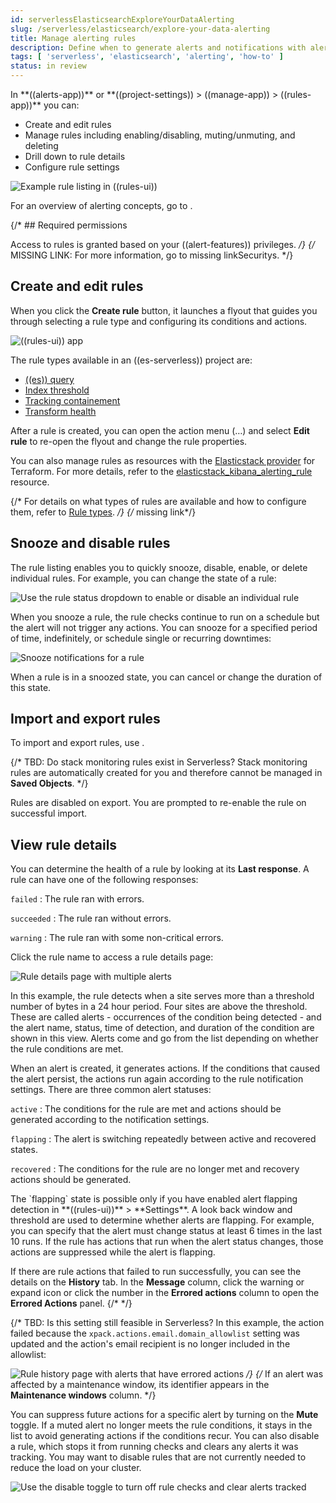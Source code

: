 ```yaml
---
id: serverlessElasticsearchExploreYourDataAlerting
slug: /serverless/elasticsearch/explore-your-data-alerting
title: Manage alerting rules
description: Define when to generate alerts and notifications with alerting rules.
tags: [ 'serverless', 'elasticsearch', 'alerting', 'how-to' ]
status: in review
---
```


<DocBadge template="technical preview" />
In **((alerts-app))** or **((project-settings)) > ((manage-app)) > ((rules-app))** you can:

* Create and edit rules
* Manage rules including enabling/disabling, muting/unmuting, and deleting
* Drill down to rule details
* Configure rule settings

![Example rule listing in ((rules-ui))](images/alerting/rules-ui.png)

For an overview of alerting concepts, go to <DocLink id="serverlessRules" />.

{/* ## Required permissions

Access to rules is granted based on your ((alert-features)) privileges. */}
{/* MISSING LINK:
For more information, go to <DocBadge><DocIcon size="s" type="unlink" title="missing link"/> missing link</DocBadge><DocLink id="enKibanaAlertingSetup" section="security">Security</DocLink>s. */}

## Create and edit rules

When you click the **Create rule** button, it launches a flyout that guides you through selecting a rule type and configuring its conditions and actions.

![((rules-ui)) app](images/alerting/alerting-overview.png)

The rule types available in an ((es-serverless)) project are:

* [((es)) query](((kibana-ref))/rule-type-es-query.html)
* [Index threshold](((kibana-ref))/rule-type-index-threshold.html)
* [Tracking containement](((kibana-ref))/geo-alerting.html)
* [Transform health](((ref))/transform-alerts.html)

After a rule is created, you can open the action menu (…) and select **Edit rule** to re-open the flyout and change the rule properties.

You can also manage rules as resources with the [Elasticstack provider](https://registry.terraform.io/providers/elastic/elasticstack/latest) for Terraform.
For more details, refer to the [elasticstack_kibana_alerting_rule](https://registry.terraform.io/providers/elastic/elasticstack/latest/docs/resources/kibana_alerting_rule) resource.

{/* For details on what types of rules are available and how to configure them, refer to [Rule types](((kibana-ref))/rule-types.html). */}
{/* <DocBadge><DocIcon size="s" type="unlink" title="missing link"/> missing link</DocBadge>*/}

## Snooze and disable rules

The rule listing enables you to quickly snooze, disable, enable, or delete individual rules.
For example, you can change the state of a rule:

![Use the rule status dropdown to enable or disable an individual rule](images/alerting/rule-enable-disable.png)

When you snooze a rule, the rule checks continue to run on a schedule but the alert will not trigger any actions.
You can snooze for a specified period of time, indefinitely, or schedule single or recurring downtimes:

![Snooze notifications for a rule](images/alerting/rule-snooze-panel.png)

When a rule is in a snoozed state, you can cancel or change the duration of this state.

## Import and export rules

To import and export rules, use <DocLink id="serverlessSavedObjects" text="saved objects"/>.

{/*
TBD: Do stack monitoring rules exist in Serverless?
Stack monitoring rules are automatically created for you and therefore cannot be managed in **Saved Objects**.
*/}

Rules are disabled on export. You are prompted to re-enable the rule on successful import.

<DocImage size="l" url="images/alerting/rules-imported-banner.png" alt="Rules import banner" />

## View rule details

You can determine the health of a rule by looking at its **Last response**.
A rule can have one of the following responses:

`failed`
  : The rule ran with errors.

`succeeded`
  : The rule ran without errors.

`warning`
  : The rule ran with some non-critical errors.

Click the rule name to access a rule details page:

![Rule details page with multiple alerts](images/alerting/rule-details-alerts-active.png)

In this example, the rule detects when a site serves more than a threshold number of bytes in a 24 hour period. Four sites are above the threshold. These are called alerts - occurrences of the condition being detected - and the alert name, status, time of detection, and duration of the condition are shown in this view. Alerts come and go from the list depending on whether the rule conditions are met.

When an alert is created, it generates actions. If the conditions that caused the alert persist, the actions run again according to the rule notification settings. There are three common alert statuses:

`active`
  : The conditions for the rule are met and actions should be generated according to the notification settings.

`flapping`
  : The alert is switching repeatedly between active and recovered states.

`recovered`
  : The conditions for the rule are no longer met and recovery actions should be generated.

<DocCallOut title="Flapping alerts">
The `flapping` state is possible only if you have enabled alert flapping detection in **((rules-ui))** > **Settings**. A look back window and threshold are used to determine whether alerts are flapping. For example, you can specify that the alert must change status at least 6 times in the last 10 runs. If the rule has actions that run when the alert status changes, those actions are suppressed while the alert is flapping.
</DocCallOut>

If there are rule actions that failed to run successfully, you can see the details on the **History** tab.
In the **Message** column, click the warning or expand icon or click the number in the **Errored actions** column to open the **Errored Actions** panel.
{/* <DocImage flatImage alt="double arrow icon to open a flyout with the document details" url="images/alerting/discover-expand-icon-2.png" /> */}

{/*
TBD: Is this setting still feasible in Serverless?
In this example, the action failed because the `xpack.actions.email.domain_allowlist` setting was updated and the action's email recipient is no longer included in the allowlist:

![Rule history page with alerts that have errored actions](images/alerting/rule-details-errored-actions.png)
*/}
{/* If an alert was affected by a maintenance window, its identifier appears in the **Maintenance windows** column. */}

You can suppress future actions for a specific alert by turning on the **Mute** toggle.
If a muted alert no longer meets the rule conditions, it stays in the list to avoid generating actions if the conditions recur.
You can also disable a rule, which stops it from running checks and clears any alerts it was tracking.
You may want to disable rules that are not currently needed to reduce the load on your cluster.

![Use the disable toggle to turn off rule checks and clear alerts tracked](images/alerting/rule-details-disabling.png)
